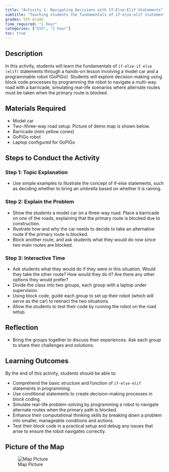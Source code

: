 ```yaml
---
title: "Activity 1: Navigating Decisions with If-Else-Elif Statements"
subtitle: "Teaching students the fundamentals of if-else-elif statements through hands-on activities."
grades: 5th Grade
time_required: "1 hour"
categories: ["5th", "1 hour"]
toc: true
---
```


## Description

In this activity, students will learn the fundamentals of `if-else-if else (elif)` statements through a hands-on lesson involving a model car and a programmable robot (GoPiGo). Students will explore decision-making using block code processes by programming the robot to navigate a multi-way road with a barricade, simulating real-life scenarios where alternate routes must be taken when the primary route is blocked.

## Materials Required

- Model car
- Two-/three-way road setup. Picture of demo map is shown below.
- Barricade (mini yellow cones)
- GoPiGo robot
- Laptop configured for GoPiGo

## Steps to Conduct the Activity

### Step 1: Topic Explanation

- Use simple examples to illustrate the concept of if-else statements, such as deciding whether to bring an umbrella based on whether it is raining.

### Step 2: Explain the Problem

- Show the students a model car on a three-way road. Place a barricade on one of the roads, explaining that the primary route is blocked due to construction.
- Illustrate how and why the car needs to decide to take an alternative route if the primary route is blocked.
- Block another route, and ask students what they would do now since two main routes are blocked.

### Step 3: Interactive Time

- Ask students what they would do if they were in this situation. Would they take the other route? How would they do it? Are there any other options they would prefer?
- Divide the class into two groups, each group with a laptop under supervision.
- Using block code, guide each group to set up their robot (which will serve as the car) to reenact the two situations.
- Allow the students to test their code by running the robot on the road setup.

## Reflection

- Bring the groups together to discuss their experiences. Ask each group to share their challenges and solutions.

## Learning Outcomes

By the end of this activity, students should be able to:

- Comprehend the basic structure and function of `if-else-elif` statements in programming.
- Use conditional statements to create decision-making processes in block coding.
- Simulate real-life problem-solving by programming a robot to navigate alternate routes when the primary path is blocked.
- Enhance their computational thinking skills by breaking down a problem into smaller, manageable conditions and actions.
- Test their block code in a practical setup and debug any issues that arise to ensure the robot navigates correctly.

## Picture of the Map

![Map Picture](/images/01activity.png)
